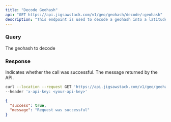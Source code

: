 ```yaml
---
title: "Decode Geohash"
api: "GET https://api.jigsawstack.com/v1/geo/geohash/decode/:geohash"
description: "This endpoint is used to decode a geohash into a latitude and longitude."
---
```


### Query

<ParamField path="geohash" type="string" required>
  The geohash to decode
</ParamField>

<Snippet file="header.mdx" />

### Response

<ResponseField name="success" type="boolean">
  Indicates whether the call was successful.
</ResponseField>

<ResponseField name="message" type="string">
  The message returned by the API.
</ResponseField>

<RequestExample>

```bash Example Request
curl --location --request GET 'https://api.jigsawstack.com/v1/geo/geohash/:decode' \
--header 'x-api-key: <your-api-key>'
```

</RequestExample>

<ResponseExample>

```json Response
{
  "success": true,
  "message": "Request was successful"
}
```

</ResponseExample>
